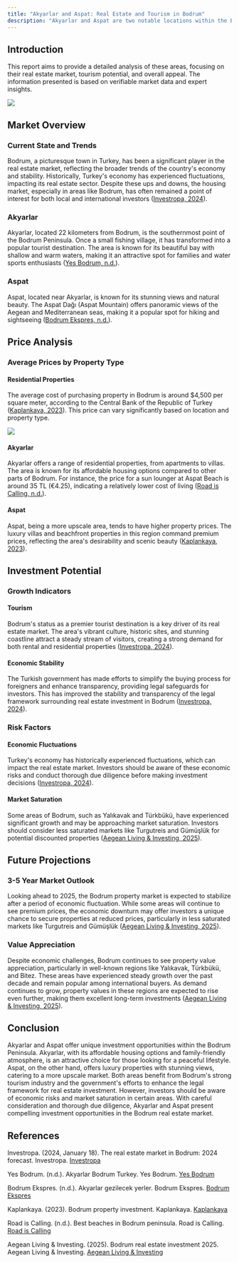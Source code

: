```yaml
---
title: "Akyarlar and Aspat: Real Estate and Tourism in Bodrum"
description: "Akyarlar and Aspat are two notable locations within the Bodrum Peninsula, each offering unique attractions and investment opportunities. "
---
```


## Introduction

This report aims to provide a detailed analysis of these areas, focusing on their real estate market, tourism potential, and overall appeal. The information presented is based on verifiable market data and expert insights.

![](/e5c366df-3b20-46af-ac60-4038f5bb041a.png)

## Market Overview

### Current State and Trends

Bodrum, a picturesque town in Turkey, has been a significant player in the real estate market, reflecting the broader trends of the country's economy and stability. Historically, Turkey's economy has experienced fluctuations, impacting its real estate sector. Despite these ups and downs, the housing market, especially in areas like Bodrum, has often remained a point of interest for both local and international investors ([Investropa, 2024](https://investropa.com/blogs/news/bodrum-real-estate-market)).

### Akyarlar

Akyarlar, located 22 kilometers from Bodrum, is the southernmost point of the Bodrum Peninsula. Once a small fishing village, it has transformed into a popular tourist destination. The area is known for its beautiful bay with shallow and warm waters, making it an attractive spot for families and water sports enthusiasts ([Yes Bodrum, n.d.](http://www.yesbodrum.com/akyarlar_bodrum.html)).

### Aspat

Aspat, located near Akyarlar, is known for its stunning views and natural beauty. The Aspat Dağı (Aspat Mountain) offers panoramic views of the Aegean and Mediterranean seas, making it a popular spot for hiking and sightseeing ([Bodrum Ekspres, n.d.](https://www.bodrumekspres.com/gezi-rehberi/akyarlar-gezilecek-yerler.html)).

## Price Analysis

### Average Prices by Property Type

#### Residential Properties

The average cost of purchasing property in Bodrum is around $4,500 per square meter, according to the Central Bank of the Republic of Turkey ([Kaplankaya, 2023](https://kaplankaya.com/bodrum-property-investment/)). This price can vary significantly based on location and property type.

![](/ae9fed54-4b06-40c3-a011-8e533a8fd90a.png)

#### Akyarlar

Akyarlar offers a range of residential properties, from apartments to villas. The area is known for its affordable housing options compared to other parts of Bodrum. For instance, the price for a sun lounger at Aspat Beach is around 35 TL (€4.25), indicating a relatively lower cost of living ([Road is Calling, n.d.](https://www.roadiscalling.com/best-beaches-in-bodrum-peninsula/)).

#### Aspat

Aspat, being a more upscale area, tends to have higher property prices. The luxury villas and beachfront properties in this region command premium prices, reflecting the area's desirability and scenic beauty ([Kaplankaya, 2023](https://kaplankaya.com/bodrum-property-investment/)).

## Investment Potential

### Growth Indicators

#### Tourism

Bodrum's status as a premier tourist destination is a key driver of its real estate market. The area's vibrant culture, historic sites, and stunning coastline attract a steady stream of visitors, creating a strong demand for both rental and residential properties ([Investropa, 2024](https://investropa.com/blogs/news/bodrum-real-estate-market)).

#### Economic Stability

The Turkish government has made efforts to simplify the buying process for foreigners and enhance transparency, providing legal safeguards for investors. This has improved the stability and transparency of the legal framework surrounding real estate investment in Bodrum ([Investropa, 2024](https://investropa.com/blogs/news/bodrum-real-estate-market)).

### Risk Factors

#### Economic Fluctuations

Turkey's economy has historically experienced fluctuations, which can impact the real estate market. Investors should be aware of these economic risks and conduct thorough due diligence before making investment decisions ([Investropa, 2024](https://investropa.com/blogs/news/bodrum-real-estate-market)).

#### Market Saturation

Some areas of Bodrum, such as Yalıkavak and Türkbükü, have experienced significant growth and may be approaching market saturation. Investors should consider less saturated markets like Turgutreis and Gümüşlük for potential discounted properties ([Aegean Living & Investing, 2025](https://aegeanlivinginvesting.com/bodrum-real-estate-investment-2025/)).

## Future Projections

### 3-5 Year Market Outlook

Looking ahead to 2025, the Bodrum property market is expected to stabilize after a period of economic fluctuation. While some areas will continue to see premium prices, the economic downturn may offer investors a unique chance to secure properties at reduced prices, particularly in less saturated markets like Turgutreis and Gümüşlük ([Aegean Living & Investing, 2025](https://aegeanlivinginvesting.com/bodrum-real-estate-investment-2025/)).

### Value Appreciation

Despite economic challenges, Bodrum continues to see property value appreciation, particularly in well-known regions like Yalıkavak, Türkbükü, and Bitez. These areas have experienced steady growth over the past decade and remain popular among international buyers. As demand continues to grow, property values in these regions are expected to rise even further, making them excellent long-term investments ([Aegean Living & Investing, 2025](https://aegeanlivinginvesting.com/bodrum-real-estate-investment-2025/)).

## Conclusion

Akyarlar and Aspat offer unique investment opportunities within the Bodrum Peninsula. Akyarlar, with its affordable housing options and family-friendly atmosphere, is an attractive choice for those looking for a peaceful lifestyle. Aspat, on the other hand, offers luxury properties with stunning views, catering to a more upscale market. Both areas benefit from Bodrum's strong tourism industry and the government's efforts to enhance the legal framework for real estate investment. However, investors should be aware of economic risks and market saturation in certain areas. With careful consideration and thorough due diligence, Akyarlar and Aspat present compelling investment opportunities in the Bodrum real estate market.

## References

Investropa. (2024, January 18). The real estate market in Bodrum: 2024 forecast. Investropa. [Investropa](https://investropa.com/blogs/news/bodrum-real-estate-market)

Yes Bodrum. (n.d.). Akyarlar Bodrum Turkey. Yes Bodrum. [Yes Bodrum](http://www.yesbodrum.com/akyarlar_bodrum.html)

Bodrum Ekspres. (n.d.). Akyarlar gezilecek yerler. Bodrum Ekspres. [Bodrum Ekspres](https://www.bodrumekspres.com/gezi-rehberi/akyarlar-gezilecek-yerler.html)

Kaplankaya. (2023). Bodrum property investment. Kaplankaya. [Kaplankaya](https://kaplankaya.com/bodrum-property-investment/)

Road is Calling. (n.d.). Best beaches in Bodrum peninsula. Road is Calling. [Road is Calling](https://www.roadiscalling.com/best-beaches-in-bodrum-peninsula/)

Aegean Living & Investing. (2025). Bodrum real estate investment 2025. Aegean Living & Investing. [Aegean Living & Investing](https://aegeanlivinginvesting.com/bodrum-real-estate-investment-2025/)